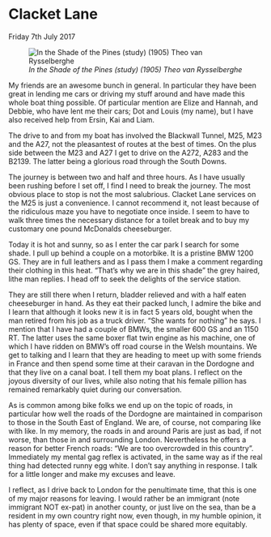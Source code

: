# Clacket Lane 
Friday 7th July 2017

![*In the Shade of the Pines (study) (1905) Theo van Rysselberghe*](images/InTheShadeOfThePines.jpg "In the Shade of the Pines")

My friends are an awesome bunch in general. In particular they have been great in lending me cars or driving my stuff around and have made this whole boat thing possible. Of particular mention are Elize and Hannah, and Debbie, who have lent me their cars; Dot and Louis (my name), but I have also received help from Ersin, Kai and Liam.

The drive to and from my boat has involved the Blackwall Tunnel, M25, M23 and the A27, not the pleasantest of routes at the best of times. On the plus side between the M23 and A27 I get to drive on the A272, A283 and the B2139. The latter being a glorious road through the South Downs.

The journey is between two and half and three hours. As I have usually been rushing before I set off, I find I need to break the journey. The most obvious place to stop is not the most salubrious. Clacket Lane services on the M25 is just a convenience. I cannot recommend it, not least because of the ridiculous maze you have to negotiate once inside. I seem to have to walk three times the necessary distance for a toilet break and to buy my customary one pound McDonalds cheeseburger.

Today it is hot and sunny, so as I enter the car park I search for some shade. I pull up behind a couple on a motorbike. It is a pristine BMW 1200 GS. They are in full leathers and as I pass them I make a comment regarding their clothing in this heat. "That’s why we are in this shade" the grey haired, lithe man replies. I head off to seek the delights of the service station.

They are still there when I return, bladder relieved and with a half eaten cheeseburger in hand. As they eat their packed lunch, I admire the bike and I learn that although it looks new it is in fact 5 years old, bought when the man retired from his job as a truck driver. "She wants for nothing" he says. I mention that I have had a couple of BMWs, the smaller 600 GS and an 1150 RT. The latter uses the same boxer flat twin engine as his machine, one of which I have ridden on BMW’s off road course in the Welsh mountains. We get to talking and I learn that they are heading to meet up with some friends in France and then spend some time at their caravan in the Dordogne and that they live on a canal boat. I tell them my boat plans. I reflect on the joyous diversity of our lives, while also noting that his female pillion has remained remarkably quiet during our conversation.

As is common among bike folks we end up on the topic of roads, in particular how well the roads of the Dordogne are maintained in comparison to those in the South East of England. We are, of course, not comparing like with like. In my memory, the roads in and around Paris are just as bad, if not worse, than those in and surrounding London. Nevertheless he offers a reason for better French roads: “We are too overcrowded in this country”. Immediately my mental gag reflex is activated, in the same way as if the real thing had detected runny egg white. I don’t say anything in response. I talk for a little longer and make my excuses and leave.

I reflect, as I drive back to London for the penultimate time, that this is one of my major reasons for leaving. I would rather be an immigrant (note immigrant NOT ex-pat) in another county, or just live on the sea, than be a resident in my own country right now, even though, in my humble opinion, it has plenty of space, even if that space could be shared more equitably.
